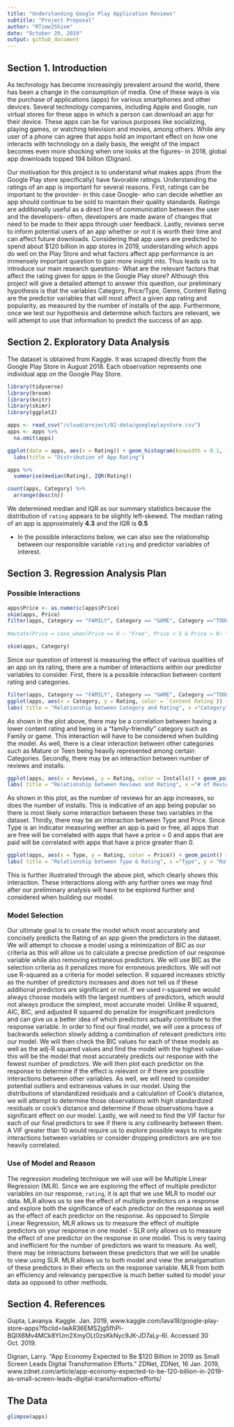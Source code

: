 ```yaml
---
title: "Understanding Google Play Application Reviews"
subtitle: "Project Proposal"
author: "RTime2Shine"
date: "October 29, 2019"
output: github_document
---
```


## Section 1. Introduction

As technology has become increasingly prevalent around the world, there has been a change in the consumption of media. One of these ways is via the purchase of applications (apps) for various smartphones and other devices. Several technology companies, including Apple and Google, run virtual stores for these apps in which a person can download an app for their device. These apps can be for various purposes like socializing, playing games, or watching television and movies, among others. While any user of a phone can agree that apps hold an important effect on how one interacts with technology on a daily basis, the weight of the impact becomes even more shocking when one looks at the figures- in 2018, global app downloads topped 194 billion (Dignan).

Our motivation for this project is to understand what makes apps (from the Google Play store specifically) have favorable ratings. Understanding the ratings of an app is important for several reasons. First, ratings can be important to the provider- in this case Google- who can decide whether an app should continue to be sold to maintain their quality standards. Ratings are additionally useful as a direct line of communication between the user and the developers- often, developers are made aware of changes that need to be made to their apps through user feedback. Lastly, reviews serve to inform potential users of an app whether or not it is worth their time and can affect future downloads. Considering that app users are predicted to spend about $120 billion in app stores in 2019, understanding which apps do well on the Play Store and what factors affect app performance is an immensely important question to gain more insight into. 
Thus leads us to introduce our main research questions- What are the relevant factors that affect the rating given for apps in the Google Play store? Although this project will give a detailed attempt to answer this question, our preliminary hypothesis is that the variables Category, Price/Type, Genre, Content Rating are the predictor variables that will most affect a given app rating and popularity, as measured by the number of installs of the app. Furthermore, once we test our hypothesis and determine which factors are relevant, we will attempt to use that information to predict the success of an app.


## Section 2. Exploratory Data Analysis

The dataset is obtained from Kaggle. It was scraped directly from the Google Play Store in August 2018. Each observation represents one individual app on the Google Play Store. 

```r
library(tidyverse)
library(broom)
library(knitr) 
library(skimr)
library(ggplot2)
```

```r
apps <- read_csv("/cloud/project/02-data/googleplaystore.csv")
apps <- apps %>%
  na.omit(apps)
```
```r
ggplot(data = apps, aes(x = Rating)) + geom_histogram(binwidth = 0.1, fill = "blue") + xlim(0,5) +
  labs(title = "Distribution of App Rating")
```

```r
apps %>% 
  summarise(median(Rating), IQR(Rating))
```

```r
count(apps, Category) %>% 
  arrange(desc(n)) 
```

We determined median and IQR as our summary statistics because the distribution of `rating` appears to be slightly left-skewed. The median rating of an app is approximately **4.3** and the IQR is **0.5**

- In the possible interactions below, we can also see the relationship between our responsible variable `rating` and predictor variables of interest. 


## Section 3. Regression Analysis Plan

### Possible Interactions

```r
apps$Price <- as.numeric(apps$Price)
skim(apps, Price)
filter(apps, Category == "FAMILY", Category == "GAME", Category =="TOOLS",Category =="PRODUCTIVITY", Category =="MEDICAL", Category =="COMMUNICATION", Category =="FINANCE", Category =="SPORTS",Category =="PHOTOGRAPHY", Category =="LIFESTYLE")
  
#mutate(Price = case_when(Price == 0 ~ "Free", Price < 5 & Price > 0~ "Between $0 and $4.99", Price > 5 ~ "Greater than $5"))

skim(apps, Category)
```
Since our question of interest is measuring the effect of various qualities of an app on its rating, there are a number of interactions within our predictor variables to consider. First, there is a possible interaction between content rating and categories. 

```r
filter(apps, Category == "FAMILY", Category == "GAME", Category =="TOOLS",Category =="PRODUCTIVITY", Category =="MEDICAL", Category =="COMMUNICATION", Category =="FINANCE", Category =="SPORTS",Category =="PHOTOGRAPHY", Category =="LIFESTYLE")
ggplot(apps, aes(x = Category, y = Rating, color = `Content Rating`)) + geom_point() +
labs( title = "Relationship between Category and Rating", x ="Category", y = "Rating out of 5")
```

As shown in the plot above, there may be a correlation between having a lower content rating and being in a “family-friendly” category such as Family or game. This interaction will have to be considered when building the model. As well, there is a clear interaction between other categories such as Mature or Teen being heavily represented among certain Categories. Secondly, there may be an interaction between number of reviews and installs. 

```r
ggplot(apps, aes(x = Reviews, y = Rating, color = Installs)) + geom_point() +
labs( title = "Relationship between Reviews and Rating", x ="# of Reviews ", y = "Rating out of 5")
```

As shown in this plot, as the number of reviews for an app increases, so does the number of installs. This is indicative of an app being popular so there is most likely some interaction between these two variables in the dataset. Thirdly, there may be an interaction between Type and Price. Since Type is an indicator measuring wether an app is paid or free, all apps that are free will be correlated with apps that have a price = 0 and apps that are paid will be correlated with apps that have a price greater than 0. 

```r
ggplot(apps, aes(x = Type, y = Rating, color = Price)) + geom_point() +
labs( title = "Relationship between Type & Rating", x ="Type", y = "Rating out of 5")
```

This is further illustrated through the above plot, which clearly shows this interaction. These interactions along with any further ones we may find after our preliminary analysis will have to be explored further and considered when building our model. 

### Model Selection

Our ultimate goal is to create the model which most accurately and concisely predicts the Rating of an app given the predictors in the dataset. We will attempt to choose a model using a minimization of BIC as our criteria as this will allow us to calculate a precise prediction of our response variable while also removing extraneous predictors. We will use BIC as the selection criteria as it penalizes more for erroneous predictors. We will not use R-squared as a criteria for model selection. R squared increases strictly as the number of predictors increases and does not tell us if these additional predictors are significant or not. If we used r-squared we would always choose models with the largest numbers of predictors, which would not always produce the simplest, most accurate model. Unlike R squared, AIC, BIC, and adjusted R squared do penalize for insignificant predictors and can give us a better idea of which predictors actually contribute to the response variable. In order to find our final model, we will use a process of backwards selection slowly adding a combination of relevant predictors into our model. We will then check the BIC values for each of these models as well as the adj-R squared values and find the model with the highest value- this will be the model that most accurately predicts our response with the fewest number of predictors. We will then plot each predictor on the response to determine if the effect is relevant or if there are possible interactions between other variables. As well, we will need to consider potential outliers and extraneous values in our model. Using the distributions of standardized residuals and a calculation of Cook’s distance, we will attempt to determine those observations with high standardized residuals or cook’s distance and determine if those observations have a significant effect on our model. Lastly, we will need to find the VIF factor for each of our final predictors to see if there is any collinearity between them. A VIF greater than 10 would require us to explore possible ways to mitigate interactions between variables or consider dropping predictors are are too heavily correlated. 

### Use of Model and Reason

The regression modeling technique we will use will be Multiple Linear Regression (MLR). Since we are exploring the effect of multiple predictor variables on our response, `rating`, it is apt that we use MLR to model our data. MLR allows us to see the effect of multiple predictors on a response and explore both the significance of each predictor on the response as well as the effect of each predictor on the response. As opposed to Simple Linear Regression, MLR allows us to measure the effect of multiple predictors on your response in one model - SLR only allows us to measure the effect of one predictor on the response in one model. This is very taxing and inefficient for the number of predictors we want to measure. As well, there may be interactions between these predictors that we will be unable to view using SLR. MLR allows us to both model and view the amalgamation of these predictors in their effects on the response variable. MLR from both an efficiency and relevancy perspective is much better suited to model your data as opposed to other methods. 

## Section 4. References

Gupta, Lavanya. Kaggle. Jan. 2019, www.kaggle.com/lava18/google-play-store-apps?fbclid=IwAR36EMS2jg5fhPi-BQlX6Mv4MCk8YUm2XmyOLt0zsKkNyc9JK-JD7aLy-6I. Accessed 30 Oct. 2019. 

Dignan, Larry. “App Economy Expected to Be $120 Billion in 2019 as Small Screen Leads Digital Transformation Efforts.” ZDNet, ZDNet, 16 Jan. 2019, www.zdnet.com/article/app-economy-expected-to-be-120-billion-in-2019-as-small-screen-leads-digital-transformation-efforts/

## The Data

```r
glimpse(apps)
```